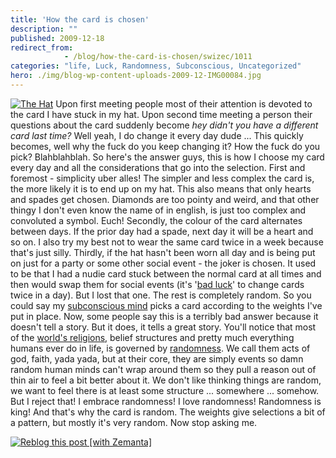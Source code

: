 ```yaml
---
title: 'How the card is chosen'
description: ""
published: 2009-12-18
redirect_from: 
            - /blog/how-the-card-is-chosen/swizec/1011
categories: "life, Luck, Randomness, Subconscious, Uncategorized"
hero: ./img/blog-wp-content-uploads-2009-12-IMG00084.jpg
---
```

[![The Hat](http://swizec.com/blog/wp-content/uploads/2009/12/IMG00084.jpg "The Hat")](./img/blog-wp-content-uploads-2009-12-IMG00084.jpg) Upon first meeting people most of their attention is devoted to the card I have stuck in my hat. Upon second time meeting a person their questions about the card suddenly become _hey didn&#x27;t you have a different card last time?_ Well yeah, I do change it every day dude ... This quickly becomes, well why the fuck do you keep changing it? How the fuck do you pick? Blahblahblah. So here&#x27;s the answer guys, this is how I choose my card every day and all the considerations that go into the selection. First and foremost - simplicity uber alles! The simpler and less complex the card is, the more likely it is to end up on my hat. This also means that only hearts and spades get chosen. Diamonds are too pointy and weird, and that other thingy I don&#x27;t even know the name of in english, is just too complex and convoluted a symbol. Euch! Secondly, the colour of the card alternates between days. If the prior day had a spade, next day it will be a heart and so on. I also try my best not to wear the same card twice in a week because that&#x27;s just silly. Thirdly, if the hat hasn&#x27;t been worn all day and is being put on just for a party or some other social event - the joker is chosen. It used to be that I had a nudie card stuck between the normal card at all times and then would swap them for social events (it&#x27;s &#x27;[bad luck](http://en.wikipedia.org/wiki/Luck "Luck")&#x27; to change cards twice in a day). But I lost that one. The rest is completely random. So you could say my [subconscious mind](http://en.wikipedia.org/wiki/Subconscious "Subconscious") picks a card according to the weights I&#x27;ve put in place. Now, some people say this is a terribly bad answer because it doesn&#x27;t tell a story. But it does, it tells a great story. You&#x27;ll notice that most of the [world&#x27;s religions](http://en.wikipedia.org/wiki/Major_religious_groups "Major religious groups"), belief structures and pretty much everything humans ever do in life, is governed by [randomness](http://en.wikipedia.org/wiki/Randomness "Randomness"). We call them acts of god, faith, yada yada, but at their core, they are simply events so damn random human minds can&#x27;t wrap around them so they pull a reason out of thin air to feel a bit better about it. We don&#x27;t like thinking things are random, we want to feel there is at least some structure ... somewhere ... somehow. But I reject that! I embrace randomness! I love randomness! Randomness is king! And that&#x27;s why the card is random. The weights give selections a bit of a pattern, but mostly it&#x27;s very random. Now stop asking me.

[![Reblog this post \[with Zemanta\]](http://img.zemanta.com/reblog_e.png?x-id=15112c01-6121-4a5e-a6bf-ab2544c79571)](http://reblog.zemanta.com/zemified/15112c01-6121-4a5e-a6bf-ab2544c79571/ "Reblog this post \[with Zemanta]")